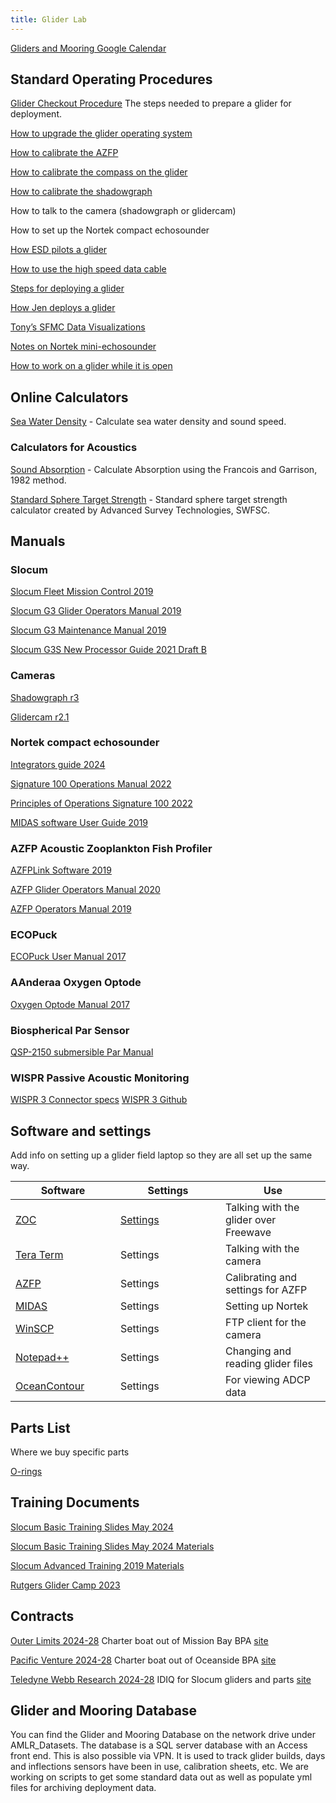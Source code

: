```yaml
---
title: Glider Lab
---
```



[Gliders and Mooring Google Calendar](https://calendar.google.com/calendar/embed?src=noaa.gov_v9l4l68ihu9n2svmno3tk1qvec%40group.calendar.google.com&ctz=America%2FLos_Angeles){target="_blank"}

## Standard Operating Procedures

[Glider Checkout Procedure](https://docs.google.com/document/d/1FdrB_BeSkKoy3XOzIwfmd_sm7aAwoaeT9AQfz0bkh8A/edit){target="_blank"} The steps needed to prepare a glider for deployment.

[How to upgrade the glider operating system](https://docs.google.com/document/d/1fospbDFkPfeCtmj6wJtINlZGb13-bkNIAn2fKB5Ek1s/edit){target="_blank"}

[How to calibrate the AZFP](https://docs.google.com/document/d/10sJRgIOPb4awRG6GcpJIfy7RDksZSbjWxIXCW1Xk1Qw/edit){target="_blank"}

[How to calibrate the compass on the glider](https://docs.google.com/document/d/1Ny_K8jxSWA71vFyzvtJ7bK2i5aDPo2gu/edit?usp=sharing&ouid=102683297276185841842&rtpof=true&sd=true){target="_blank"}

[How to calibrate the shadowgraph](https://docs.google.com/document/d/1M9s7rSlgdBHxFnBTdKWelLfpMghZU3p8K5TImlIJ8FI/edit){target="_blank"}

How to talk to the camera (shadowgraph or glidercam)

How to set up the Nortek compact echosounder

[How ESD pilots a glider](https://docs.google.com/document/d/1nPnl30IcK-sAbd-i1x3YUq--M43Z5XNxo1Eev1fYsJM/edit?usp=sharing){target="_blank"}

[How to use the high speed data cable](https://docs.google.com/document/d/10WD0RvmtD3B5yXnNhMeQiUxuK524cDntec29c57cEyI/edit?usp=sharing){target="_blank"}

[Steps for deploying a glider](https://docs.google.com/document/d/1bxen4GvXxmZZoXP24-Mn_2fjzKx7fJx0l_CkeGul-oI/edit){target="_blank"}

[How Jen deploys a glider](https://docs.google.com/document/d/1nHKAF2F_UOV8gzQ825N7KCo8QvZ-3XBhDxQDVqCU6Po/edit?usp=sharing){target="_blank"}

[Tony's SFMC Data Visualizations](https://docs.google.com/document/d/1GgaZyglCF5wDOZruK5Ewc5HsKpwMg3jxkPrCb9s_g4k/edit?usp=sharing){target="_blank"}

[Notes on Nortek mini-echosounder](https://docs.google.com/document/d/11ih0V16ZixwDb9c7f-6vLbt-bbhiwrVagAG_7VGKJaU/edit?usp=sharing){target="_blank"}

[How to work on a glider while it is open](https://docs.google.com/document/d/1a_N0zhSXgMQSYMxEsWwzVrb4hMajXvOHCJinXlJvthc/edit?usp=sharing){target="_blank"}


## Online Calculators

[Sea Water Density](https://fermi.jhuapl.edu/denscalc.html){target="_blank"} - Calculate sea water density and sound speed.

### Calculators for Acoustics

[Sound Absorption](http://resource.npl.co.uk/acoustics/techguides/seaabsorption/){target="_blank"} - Calculate Absorption using the Francois and Garrison, 1982 method.

[Standard Sphere Target Strength](https://www.fisheries.noaa.gov/data-tools/standard-sphere-target-strength-calculator){target="_blank"} - Standard sphere target strength calculator created by Advanced Survey Technologies, SWFSC.

## Manuals

### **Slocum**


[Slocum Fleet Mission Control 2019](https://drive.google.com/file/d/15n3mQmRP0_HTuUXbMi6hEEYOIGd81sb5/view?usp=drive_link){target="_blank"}

[Slocum G3 Glider Operators Manual 2019](https://drive.google.com/file/d/1qQWFOZMSv8FQZmk8_7XItLFRQ1CCArOd/view?usp=drive_link){target="_blank"}

[Slocum G3 Maintenance Manual 2019](https://drive.google.com/file/d/1NHIC_bQe2xjB3sw42vuT_aK9cup8pQAF/view){target="_blank"}

[Slocum G3S New Processor Guide 2021 Draft B](https://drive.google.com/file/d/1nfxGecTRVpzeVXK3owIZv7FprvylL2W_/view){target="_blank"}

### **Cameras**

[Shadowgraph r3](https://drive.google.com/file/d/1Ns-b0VmK9DmwB6rKtL0uP9s6vl4i2PLE/view?usp=sharing){target="_blank"}

[Glidercam r2.1](https://drive.google.com/file/d/1TwuEmq_5PADnZ080sjW02Yltb2_E-VOd/view){target="_blank"}

### **Nortek compact echosounder**

[Integrators guide 2024](https://drive.google.com/file/d/1alDzxEH2y8qRiVK84he_lmzSYe_p5PEo/view?usp=drive_link){target="_blank"}

[Signature 100 Operations Manual 2022](https://drive.google.com/file/d/10xkj3nGJSlXBlI_0imdwU-7tYl-BJ4ok/view?usp=drive_link){target="_blank"}

[Principles of Operations Signature 100 2022](https://drive.google.com/file/d/1lU-GrL2S-lRS9ta9jJPRC23KoUZtvVXa/view?usp=drive_link){target="_blank"}

[MIDAS software User Guide 2019](https://drive.google.com/file/d/1rMces9zavoaGUGz_UseJERyQcwnMqI0Q/view?usp=drive_link){target="_blank"}

### **AZFP Acoustic Zooplankton Fish Profiler**

[AZFPLink Software 2019](https://drive.google.com/file/d/1lapjSo5PowFz3hg0titXKRKw43TzE6PQ/view?usp=drive_link){target="_blank"}

[AZFP Glider Operators Manual 2020](https://drive.google.com/file/d/1oUlWwatlenKCCb098wAQ3-PNIiiZ3rDk/view?usp=drive_link){target="_blank"}

[AZFP Operators Manual 2019](https://drive.google.com/file/d/1PCRZJ798CCKfaZSdjb_OOFqtmLCqSmiJ/view?usp=drive_link){target="_blank"}

### **ECOPuck**

[ECOPuck User Manual 2017](https://drive.google.com/file/d/1-qq2GU-LoJZYq1lxHMppllWFkgy4y70d/view?usp=drive_link){target="_blank"}

### **AAnderaa Oxygen Optode**

[Oxygen Optode Manual 2017](https://drive.google.com/file/d/1-etHx8dsXKcp6XoSZG9PtV2HXbDQHTbv/view?usp=drive_link){target="_blank"}

### **Biospherical Par Sensor**
[QSP-2150 submersible Par Manual](https://drive.google.com/file/d/1iFpBvCYvnX0WQOrN65xoAA9qzebTGjfM/view?usp=sharing){target="_blank"}

### **WISPR Passive Acoustic Monitoring**
[WISPR 3 Connector specs](https://drive.google.com/file/d/1M1QwE0vXA-y7uf1oIzViYw-lQGpNZ-jw/view?usp=sharing){target="_blank"}
[WISPR 3 Github](https://github.com/embeddedocean/wispr3){target="_blank"}

## Software and settings

Add info on setting up a glider field laptop so they are all set up the same way.

| Software                                                                                       | Settings |  Use                                                                                            |
|------------------------------|------------------------------|------------------------------|
| [ZOC](https://www.emtec.com/zoc/index.html){target="_blank"}                                                    | [Settings](https://docs.google.com/document/d/1lDMAtfzKKY7XLKwakii6P_g1HGAFZYtKUMWhLEW4DUU/edit?usp=sharing){target="_blank"} | Talking with the glider over Freewave |
| [Tera Term](https://teratermproject.github.io/index-en.html){target="_blank"}                                   | Settings | Talking with the camera |                                                                                  |
| [AZFP](https://drive.google.com/file/d/16eSSKX3DGkA6UUvign7KnQwzPqhUJHil/view?usp=drive_link){target="_blank"}  | Settings |  Calibrating and settings for AZFP|                                                                                          |
| [MIDAS](https://drive.google.com/file/d/1lGYgthRRTBOQShaTqlrB233jWfp_uRZV/view?usp=drive_link){target="_blank"} | Settings | Setting up Nortek |                                                                                            |
| [WinSCP](https://winscp.net/eng/index.php){target="_blank"}                                                     | Settings | FTP client for the camera |                                                                                            |
| [Notepad++](https://notepad-plus-plus.org/){target="_blank"}                                                    | Settings  | Changing and reading glider files |  
| [OceanContour](https://oceanillumination.com/){target="_blank"}												 | Settings  | For viewing ADCP data |                                                                                       |

## Parts List
Where we buy specific parts

[O-rings](documents/O-rings.md){target="_blank"}

## Training Documents

[Slocum Basic Training Slides May 2024](https://drive.google.com/file/d/15O-BuBtiOovHT-yFzKEvVNwmOnNgvnjW/view?usp=drive_link){target="_blank"}

[Slocum Basic Training Slides May 2024 Materials](https://drive.google.com/drive/folders/1TFtmFJRK5apAygQBu0I0FzWULkcj0Wuq?usp=drive_link){target="_blank"}

[Slocum Advanced Training 2019 Materials](https://drive.google.com/drive/folders/1J3KsCSu_GY0ig4K4oV3MvDlINFPDyqim?usp=drive_link){target="_blank"}

[Rutgers Glider Camp 2023](https://drive.google.com/drive/folders/1cx8iuoX5duVvjwIw6RTQChlb1mFERctT?usp=drive_link){target="_blank"}

## Contracts

[Outer Limits 2024-28](https://drive.google.com/file/d/10IzLqGHu_7d6_8tS502Z2ny15joWZ_Sh/view?usp=drive_link){target="_blank"} Charter boat out of Mission Bay BPA [site](https://www.outerlimit.net/){target="_blank"}

[Pacific Venture 2024-28](https://drive.google.com/file/d/1RBtK_C4E4CEsA-l35DK0bf7-PqMbhuud/view?usp=drive_link){target="_blank"} Charter boat out of Oceanside BPA [site](https://www.pacific-venture.com/){target="_blank"}

[Teledyne Webb Research 2024-28](https://drive.google.com/file/d/1_8WzrrVxbi9TgE-HvbDqZZI5n8mLUHuH/view?usp=drive_link){target="_blank"} IDIQ for Slocum gliders and parts [site](https://www.teledynemarine.com/brands/webb-research/){target="_blank"}

## Glider and Mooring Database

You can find the Glider and Mooring Database on the network drive under AMLR_Datasets. The database is a SQL server database with an Access front end. This is also possible via VPN. It is used to track glider builds, days and inflections sensors have been in use, calibration sheets, etc. We are working on scripts to get some standard data out as well as populate yml files for archiving deployment data. 

